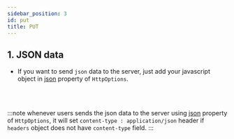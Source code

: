 ```yaml
---
sidebar_position: 3
id: put
title: PUT
---
```



## 1. JSON data

- If you want to send `json` data to the server, just add your javascript object in [json](../Types/HttpOptions#json) property of `HttpOptions`.

<Json />
<br />
<br />

:::note
whenever users sends the json data to the server using [json](../Types/HttpOptions#json) property of `HttpOptions`, it will set `content-type : application/json` header if `headers` object does not have `content-type` field.
:::
